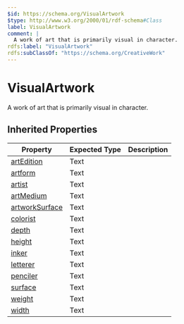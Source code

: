 ```yaml
---
$id: https://schema.org/VisualArtwork
$type: http://www.w3.org/2000/01/rdf-schema#Class
label: VisualArtwork
comment: |
  A work of art that is primarily visual in character.
rdfs:label: "VisualArtwork"
rdfs:subClassOf: "https://schema.org/CreativeWork"
---
```


# VisualArtwork

A work of art that is primarily visual in character.

## Inherited Properties

| Property | Expected Type | Description |
| --- | --- | --- |
| [artEdition](https://schema.org/artEdition) | Text |  |
| [artform](https://schema.org/artform) | Text |  |
| [artist](https://schema.org/artist) | Text |  |
| [artMedium](https://schema.org/artMedium) | Text |  |
| [artworkSurface](https://schema.org/artworkSurface) | Text |  |
| [colorist](https://schema.org/colorist) | Text |  |
| [depth](https://schema.org/depth) | Text |  |
| [height](https://schema.org/height) | Text |  |
| [inker](https://schema.org/inker) | Text |  |
| [letterer](https://schema.org/letterer) | Text |  |
| [penciler](https://schema.org/penciler) | Text |  |
| [surface](https://schema.org/surface) | Text |  |
| [weight](https://schema.org/weight) | Text |  |
| [width](https://schema.org/width) | Text |  |
